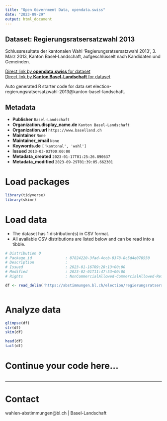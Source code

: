 ```yaml
---
title: "Open Government Data, opendata.swiss"
date: "2023-09-29"
output: html_document
---
```


## Dataset: Regierungsratsersatzwahl 2013

Schlussresultate der kantonalen Wahl 'Regierungsratsersatzwahl 2013', 3. März 2013, Kanton Basel-Landschaft, aufgeschlüsselt nach Kandidaten und Gemeinden.

[Direct link by **opendata.swiss** for dataset](https://opendata.swiss/de/dataset/regierungsratsersatzwahl-2013-1)<br>
[Direct link by **Kanton Basel-Landschaft** for dataset](https://abstimmungen.bl.ch/election/regierungsratsersatzwahl-2013/data)

Auto generated R starter code for data set election-regierungsratsersatzwahl-2013@kanton-basel-landschaft.

## Metadata

- **Publisher** `Basel-Landschaft`
- **Organization.display_name.de** `Kanton Basel-Landschaft`
- **Organization.url** `https://www.baselland.ch`
- **Maintainer** `None`
- **Maintainer_email** `None`
- **Keywords.de** `['kantonal', 'wahl']`
- **Issued** `2013-03-03T00:00:00`
- **Metadata_created** `2023-01-17T01:25:26.890637`
- **Metadata_modified** `2023-09-29T01:39:05.662301`


# Load packages

```r

library(tidyverse)
library(skimr)

```

# Load data

-   The dataset has 1 distribution(s) in CSV format.
-   All available CSV distributions are listed below and can be read into a tibble.

```r

# Distribution 0
# Package_id               : 87824220-3fad-4ccb-8378-8c5d4e078550
# Description              : 
# Issued                   : 2023-01-16T09:28:13+00:00
# Modified                 : 2023-02-01T11:47:53+00:00
# Rights                   : NonCommercialAllowed-CommercialAllowed-ReferenceRequired

df <- read_delim('https://abstimmungen.bl.ch/election/regierungsratsersatzwahl-2013/data-csv')



```

# Analyze data

```r

glimpse(df)
str(df)
skim(df)

head(df)
tail(df)

```

# Continue your code here...

```r

```

------------------------------------------------------------------------

# Contact

wahlen-abstimmungen@bl.ch | Basel-Landschaft
